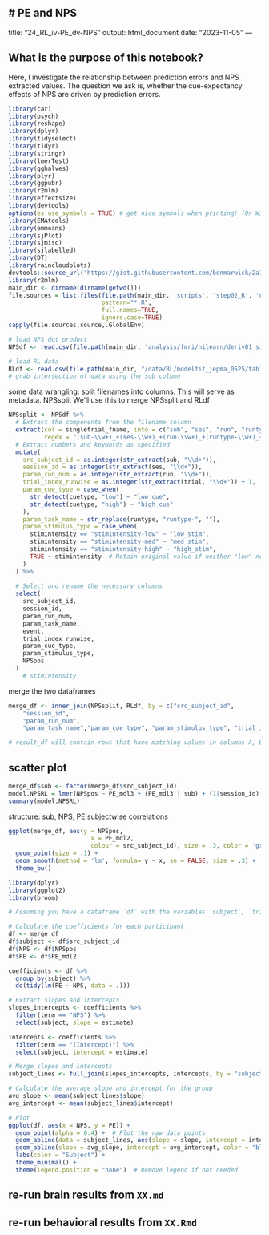 # PE and NPS {#ch24_RL_PE_NPS}
---
title: "24_RL_iv-PE_dv-NPS"
output: html_document
date: "2023-11-05"
---

## What is the purpose of this notebook? {.unlisted .unnumbered}
Here, I investigate the relationship between prediction errors and NPS extracted values.
The question we ask is, whether the cue-expectancy effects of NPS are driven by prediction errors. 

```r
library(car)
library(psych)
library(reshape)
library(dplyr)
library(tidyselect)
library(tidyr)
library(stringr)
library(lmerTest)
library(gghalves)
library(plyr)
library(ggpubr)
library(r2mlm)
library(effectsize)
library(devtools)
options(es.use_symbols = TRUE) # get nice symbols when printing! (On Windows, requires R >= 4.2.0)
library(EMAtools)
library(emmeans)
library(sjPlot)
library(sjmisc)
library(sjlabelled)
library(DT)
library(raincloudplots)
devtools::source_url("https://gist.githubusercontent.com/benmarwick/2a1bb0133ff568cbe28d/raw/fb53bd97121f7f9ce947837ef1a4c65a73bffb3f/geom_flat_violin.R")
library(r2mlm)
main_dir <- dirname(dirname(getwd()))
file.sources = list.files(file.path(main_dir, 'scripts', 'step02_R', 'utils'),
                          pattern="*.R", 
                          full.names=TRUE, 
                          ignore.case=TRUE)
sapply(file.sources,source,.GlobalEnv)

```



```r

# load NPS dot product
NPSdf <- read.csv(file.path(main_dir, 'analysis/fmri/nilearn/deriv01_signature/rampupdown/signature-NPSpos_sub-all_runtype-pvc_event-stimulus.tsv' ))

# load RL data
RLdf <- read.csv(file.path(main_dir, "/data/RL/modelfit_jepma_0525/table_pain.csv"))
# grab intersection of data using the sub column
```

some data wrangling: split filenames into columns. This will serve as metadata. NPSsplit
We'll use this to merge NPSsplit and RLdf

```r
NPSsplit <- NPSdf %>%
  # Extract the components from the filename column
  extract(col = singletrial_fname, into = c("sub", "ses", "run", "runtype", "event", "trial", "cuetype", "stimintensity"),
          regex = "(sub-\\w+)_+(ses-\\w+)_+(run-\\w+)_+(runtype-\\w+)_+(event-\\w+)_+(trial-\\w+)_+(cuetype-\\w+)_+(stimintensity-\\w+).nii.gz") %>%
  # Extract numbers and keywords as specified
  mutate(
    src_subject_id = as.integer(str_extract(sub, "\\d+")),
    session_id = as.integer(str_extract(ses, "\\d+")),
    param_run_num = as.integer(str_extract(run, "\\d+")),
    trial_index_runwise = as.integer(str_extract(trial, "\\d+")) + 1,
    param_cue_type = case_when(
      str_detect(cuetype, "low") ~ "low_cue",
      str_detect(cuetype, "high") ~ "high_cue"
    ), 
    param_task_name = str_replace(runtype, "runtype-", ""), 
    param_stimulus_type = case_when(
      stimintensity == "stimintensity-low" ~ "low_stim",
      stimintensity == "stimintensity-med" ~ "med_stim",
      stimintensity == "stimintensity-high" ~ "high_stim",
      TRUE ~ stimintensity  # Retain original value if neither "low" nor "high"
    )
  ) %>%
  
  # Select and rename the necessary columns
  select(
    src_subject_id,
    session_id,
    param_run_num,
    param_task_name,
    event,
    trial_index_runwise,
    param_cue_type,
    param_stimulus_type,
    NPSpos
  )
    # stimintensity
```

merge the two dataframes
```r

merge_df <- inner_join(NPSsplit, RLdf, by = c("src_subject_id",
    "session_id",
    "param_run_num",
    "param_task_name","param_cue_type", "param_stimulus_type", "trial_index_runwise"))

# result_df will contain rows that have matching values in columns A, B, and C in both df1 and df2.

```

## scatter plot
```r
merge_df$sub <- factor(merge_df$src_subject_id)
model.NPSRL = lmer(NPSpos ~ PE_mdl3 + (PE_mdl3 | sub) + (1|session_id), data = merge_df)
summary(model.NPSRL)
```

structure: sub, NPS, PE
subjectwise correlations
```r

ggplot(merge_df, aes(y = NPSpos, 
                       x = PE_mdl2, 
                       colour = src_subject_id), size = .3, color = 'gray') + 
  geom_point(size = .1) + 
  geom_smooth(method = 'lm', formula= y ~ x, se = FALSE, size = .3) +
  theme_bw()
```

```r
library(dplyr)
library(ggplot2)
library(broom)

# Assuming you have a dataframe `df` with the variables `subject`, `trial`, `NPS`, `PE`

# Calculate the coefficients for each participant
df <- merge_df
df$subject <- df$src_subject_id
df$NPS <- df$NPSpos
df$PE <- df$PE_mdl2

coefficients <- df %>%
  group_by(subject) %>%
  do(tidy(lm(PE ~ NPS, data = .)))

# Extract slopes and intercepts
slopes_intercepts <- coefficients %>%
  filter(term == "NPS") %>%
  select(subject, slope = estimate)

intercepts <- coefficients %>%
  filter(term == "(Intercept)") %>%
  select(subject, intercept = estimate)

# Merge slopes and intercepts
subject_lines <- full_join(slopes_intercepts, intercepts, by = "subject")

# Calculate the average slope and intercept for the group
avg_slope <- mean(subject_lines$slope)
avg_intercept <- mean(subject_lines$intercept)

# Plot
ggplot(df, aes(x = NPS, y = PE)) +
  geom_point(alpha = 0.4) +  # Plot the raw data points
  geom_abline(data = subject_lines, aes(slope = slope, intercept = intercept, color = as.factor(subject)), size = 1) +
  geom_abline(slope = avg_slope, intercept = avg_intercept, color = "black", size = 1.5, linetype = "dashed") +
  labs(color = "Subject") +
  theme_minimal() +
  theme(legend.position = "none")  # Remove legend if not needed

```


## re-run brain results from `XX.md`
## re-run behavioral results from `XX.Rmd`
